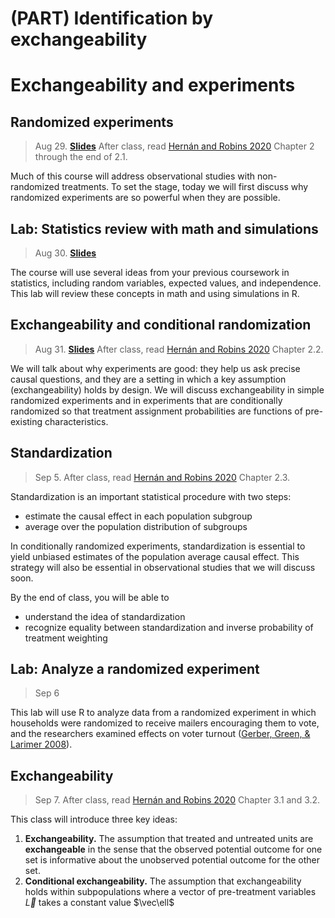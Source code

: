 
# (PART) Identification by exchangeability {-}

# Exchangeability and experiments

## Randomized experiments

> Aug 29. [**Slides**](assets/slides/2-1_random_experiments.pdf) After class, read [Hernán and Robins 2020](https://www.hsph.harvard.edu/miguel-hernan/causal-inference-book/) Chapter 2 through the end of 2.1.

Much of this course will address observational studies with non-randomized treatments. To set the stage, today we will first discuss why randomized experiments are so powerful when they are possible.

## Lab: Statistics review with math and simulations

> Aug 30. [**Slides**](assets/discussions/discussion2-slides.pdf)

The course will use several ideas from your previous coursework in statistics, including random variables, expected values, and independence. This lab will review these concepts in math and using simulations in R.

## Exchangeability and conditional randomization

> Aug 31. [**Slides**](assets/slides/2-2_exchangeability.pdf) After class, read [Hernán and Robins 2020](https://www.hsph.harvard.edu/miguel-hernan/causal-inference-book/) Chapter 2.2.

We will talk about why experiments are good: they help us ask precise causal questions, and they are a setting in which a key assumption (exchangeability) holds by design. We will discuss exchangeability in simple randomized experiments and in experiments that are conditionally randomized so that treatment assignment probabilities are functions of pre-existing characteristics.

## Standardization

> Sep 5. After class, read [Hernán and Robins 2020](https://www.hsph.harvard.edu/miguel-hernan/causal-inference-book/) Chapter 2.3.

Standardization is an important statistical procedure with two steps:

* estimate the causal effect in each population subgroup
* average over the population distribution of subgroups

In conditionally randomized experiments, standardization is essential to yield unbiased estimates of the population average causal effect. This strategy will also be essential in observational studies that we will discuss soon.

By the end of class, you will be able to

* understand the idea of standardization
* recognize equality between standardization and inverse probability of treatment weighting

## Lab: Analyze a randomized experiment

> Sep 6

This lab will use R to analyze data from a randomized experiment in which households were randomized to receive mailers encouraging them to vote, and the researchers examined effects on voter turnout ([Gerber, Green, & Larimer 2008](https://doi.org/10.1017/S000305540808009X)).

## Exchangeability

> Sep 7. After class, read [Hernán and Robins 2020](https://www.hsph.harvard.edu/miguel-hernan/causal-inference-book/) Chapter 3.1 and 3.2.

This class will introduce three key ideas:

1. **Exchangeability.** The assumption that treated and untreated units are **exchangeable** in the sense that the observed potential outcome for one set is informative about the unobserved potential outcome for the other set.
2. **Conditional exchangeability.** The assumption that exchangeability holds within subpopulations where a vector of pre-treatment variables $\vec{L}$ takes a constant value $\vec\ell$